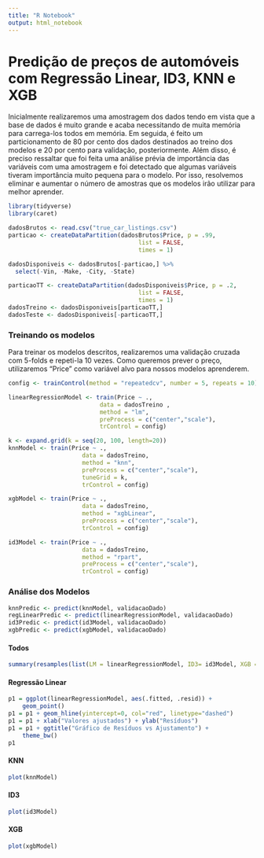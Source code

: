 ```yaml
---
title: "R Notebook"
output: html_notebook
---
```


# Predição de preços de automóveis com Regressão Linear, ID3, KNN e XGB

Inicialmente realizaremos uma amostragem dos dados tendo em vista que a base de dados é muito grande e acaba necessitando de muita
memória para carrega-los todos em memória. Em seguida, é feito um particionamento de 80 por cento dos dados destinados ao treino
dos modelos e 20 por cento para validação, posteriormente. Além disso, é preciso ressaltar que foi feita uma análise prévia de importância das variáveis com uma amostragem e foi detectado que algumas variáveis tiveram importância muito pequena para o modelo. Por isso, resolvemos eliminar e aumentar o número de amostras que os modelos irão utilizar para melhor aprender.

```r
library(tidyverse)
library(caret)

dadosBrutos <- read.csv("true_car_listings.csv")
particao <- createDataPartition(dadosBrutos$Price, p = .99, 
                                     list = FALSE, 
                                     times = 1)

dadosDisponiveis <- dadosBrutos[-particao,] %>% 
  select(-Vin, -Make, -City, -State)

particaoTT <- createDataPartition(dadosDisponiveis$Price, p = .2, 
                                     list = FALSE, 
                                     times = 1)
dadosTreino <- dadosDisponiveis[particaoTT,]
dadosTeste <- dadosDisponiveis[-particaoTT,]
```

### Treinando os modelos

Para treinar os modelos descritos, realizaremos uma validação cruzada com 5-folds e repeti-la 10 vezes. Como queremos prever o preço,
utilizaremos "Price" como variável alvo para nossos modelos aprenderem. 
```r
config <- trainControl(method = "repeatedcv", number = 5, repeats = 10)

linearRegressionModel <- train(Price ~ ., 
                          data = dadosTreino , 
                          method = "lm", 
                          preProcess = c("center","scale"),
                          trControl = config)

k <- expand.grid(k = seq(20, 100, length=20))
knnModel <- train(Price ~ .,
                     data = dadosTreino,
                     method = "knn",
                     preProcess = c("center","scale"),
                     tuneGrid = k,
                     trControl = config)

xgbModel <- train(Price ~ .,
                     data = dadosTreino,
                     method = "xgbLinear",
                     preProcess = c("center","scale"),
                     trControl = config)

id3Model <- train(Price ~ .,
                     data = dadosTreino,
                     method = "rpart",
                     preProcess = c("center","scale"),
                     trControl = config)
```

### Análise dos Modelos

```r
knnPredic <- predict(knnModel, validacaoDado)
regLinearPredic <- predict(linearRegressionModel, validacaoDado)
id3Predic <- predict(id3Model, validacaoDado)
xgbPredic <- predict(xgbModel, validacaoDado)
```

#### Todos
```r
summary(resamples(list(LM = linearRegressionModel, ID3= id3Model, XGB = xgbModel, KNN = knnModel)))
```

#### Regressão Linear
```r
p1 = ggplot(linearRegressionModel, aes(.fitted, .resid)) +
    geom_point()
p1 = p1 + geom_hline(yintercept=0, col="red", linetype="dashed")
p1 = p1 + xlab("Valores ajustados") + ylab("Resíduos")
p1 = p1 + ggtitle("Gráfico de Resíduos vs Ajustamento") + 
    theme_bw()
p1

```

#### KNN
```r
plot(knnModel)
```

#### ID3
```r
plot(id3Model)
```

#### XGB
```r
plot(xgbModel)
```